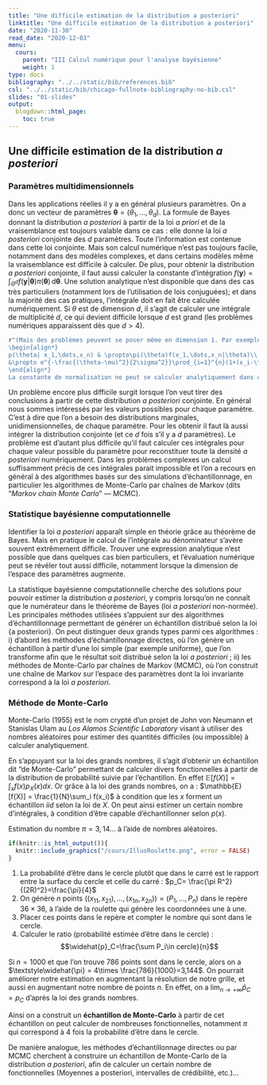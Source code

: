 ```yaml
---
title: "Une difficile estimation de la distribution a posteriori"
linktitle: "Une difficile estimation de la distribution a posteriori"
date: "2020-11-30"
read_date: "2020-12-03"
menu:
  cours:
    parent: "III Calcul numérique pour l'analyse bayésienne"
    weight: 1
type: docs
bibliography: "../../static/bib/references.bib"
csl: "../../static/bib/chicago-fullnote-bibliography-no-bib.csl"
slides: "01-slides"
output:
  blogdown::html_page:
    toc: true
---
```


## Une difficile estimation de la distribution *a posteriori*

### Paramètres multidimensionnels

Dans les applications réelles il y a en général plusieurs paramètres. On a donc un vecteur de paramètres $\boldsymbol{\theta} = (\theta_1,\dots, \theta_d)$. La formule de Bayes donnant la distribution *a posteriori* à partir de la loi *a priori* et de la vraisemblance est toujours valable dans ce cas : elle donne la loi *a posteriori* conjointe des $d$ paramètres. Toute l'information est contenue dans cette loi conjointe. Mais son calcul numérique n'est pas toujours facile, notamment dans des modèles complexes, et dans certains modèles même la vraisemblance est difficile à calculer. De plus, pour obtenir la distribution *a posteriori* conjointe, il faut aussi calculer la constante d'intégration $f(\boldsymbol{y}) = \textstyle \int_{\Theta^d} f(\boldsymbol{y}|\boldsymbol{\theta})\pi(\boldsymbol{\theta})\,\text{d}\boldsymbol{\theta}$. Une solution analytique n'est disponible que dans des cas très particuliers (notamment lors de l'utilisation de lois conjuguées); et dans la majorité des cas pratiques, l'intégrale doit en fait être calculée numériquement. Si $\theta$ est de dimension $d$, il s'agit de calculer une intégrale de multiplicité $d$, ce qui devient difficile lorsque $d$ est grand (les problèmes numériques apparaissent dès que $d> 4$). 

```r
r"(Mais des problèmes peuvent se poser même en dimension 1. Par exemple, si l'on considère un échantillon $x_1,\dots,x_n$ d'une loi de Cauchy $\mathcal{C}(\theta, 1)$ avec comme prior $p(\theta) = \mathcal{N}(\mu, \sigma^2)$, avec $\mu$ et $\sigma$ connus. La distribution *a posteriori* est alors 
\begin{align*}
p(\theta| x_1,\dots,x_n) & \propto\pi(\theta)f(x_1,\dots,x_n|\theta)\\
&\propto e^{-\frac{(\theta-\mu)^2}{2\sigma^2}}\prod_{i=1}^{n}(1+(x_i-\theta)^2)^{-1}
\end{align*}
La constante de normalisation ne peut se calculer analytiquement dans ce cas, et il est donc impossible de donner une expression analytique pour ce posterior.)"
```

Un problème encore plus difficile surgit lorsque l'on veut tirer des conclusions à partir de cette distribution *a posteriori* conjointe. En général nous sommes intéressés par les valeurs possibles pour chaque paramètre. C'est à dire que l'on a besoin des distributions marginales, unidimensionnelles, de chaque paramètre. Pour les obtenir il faut là aussi intégrer la distribution conjointe (et ce $d$ fois s'il y a $d$ paramètres). Le problème est d'autant plus difficile qu'il faut calculer ces intégrales pour chaque valeur possible du paramètre pour reconstituer toute la densité *a posteriori* numériquement. Dans les problèmes complexes un calcul suffisamment précis de ces intégrales parait impossible et l'on a recours en général à des algorithmes basés sur des simulations d'échantillonnage, en particulier les algorithmes de Monte-Carlo par chaînes de Markov (dits "*Markov chain Monte Carlo*" --- MCMC).


### Statistique bayésienne computationnelle

Identifier la loi *a posteriori* apparaît simple en théorie grâce au théorème de Bayes. Mais en pratique le calcul de l'intégrale au dénominateur s'avère souvent extrêmement difficile. Trouver une expression analytique n'est possible que dans quelques cas bien particuliers, et l'évaluation numérique peut se révéler tout aussi difficile, notamment lorsque la dimension de l'espace des paramètres augmente.

La statistique bayésienne computationnelle cherche des solutions pour pouvoir estimer la distribution *a posteriori*, y compris lorsqu'on ne connaît que le numérateur dans le théorème de Bayes (loi *a posteriori* non-normée). Les principales méthodes utilisées s'appuient sur des algorithmes d'échantillonnage permettant de générer un échantillon distribué selon la loi {a posteriori}. On peut distinguer deux grands types parmi ces algorithmes : i) d'abord les méthodes d'échantillonnage directes, où l'on génère un échantillon à partir d'une loi simple (par exemple uniforme), que l'on transforme afin que le résultat soit distribué selon la loi *a posteriori* ; ii) les méthodes de Monte-Carlo par chaînes de Markov (MCMC), où l'on construit une chaîne de Markov sur l'espace des paramètres dont la loi invariante correspond à la loi *a posteriori*.

### Méthode de Monte-Carlo

Monte-Carlo (1955) est le nom crypté d'un projet de John von Neumann et Stanislas Ulam au *Los Alamos Scientific Laboratory* visant à utiliser des nombres aléatoires pour estimer des quantités difficiles (ou impossible) à calculer analytiquement.

En s'appuyant sur la loi des grands nombres, il s'agit d'obtenir un échantillon dit "de Monte-Carlo" permettant de calculer divers fonctionnelles à partir de la distribution de probabilité suivie par l'échantillon. En effet $\mathbb{E}[f(X)] = \int_x f(x)p_X(x)dx$. Or grâce à la loi des grands nombres, on a : $\mathbb{E}[f(X)] = \frac{1}{N}\sum_i f(x_i)$ à condition que les $x$ forment un échantillon $iid$ selon la loi de $X$. On peut ainsi estimer un certain nombre d'intégrales, à condition d'être capable d'échantillonner selon $p(x)$.



:::{.Example data-latex=""} 
Estimation du nombre $\pi=3,14\dots$ à l'aide de nombres aléatoires.

\begin{figure}[!h]
\hfill\begin{minipage}{0.4\textwidth}
\vspace{0.8cm}
  \hspace{0.2cm}\includegraphics[width=0.9\textwidth]{roulette_lowres}\vspace{0.7cm}\\
   \small \quad Une roulette de casino (à Monte-Carlo ?)
\end{minipage}\hfill
\begin{minipage}{0.5\textwidth}
   \hspace{0.6cm}\includegraphics[width=0.65\textwidth]{piCircle}\\
  \centerline{\small \hspace{-1.8cm} Une cible quadrillée en 36$\times$36}
  \end{minipage}\hfill
\end{figure}\bigskip
\endgraf

```r
if(knitr::is_html_output()){
  knitr::include_graphics("/cours/IllusRoulette.png", error = FALSE)
}
```

  1. La probabilité d'être dans le cercle plutôt que dans le carré est le rapport entre la surface du cercle et celle du carré : $p_C= \frac{\pi R^2}{(2R)^2}=\frac{\pi}{4}$
  2. On génère $n$ points $\left((x_{11},x_{21}),\dots,(x_{1n},x_{2n})\right)=(P_1,\dots,P_n)$ dans le repère $36\times 36$, à l'aide de la roulette qui génère les coordonnées une à une.
  3. Placer ces points dans le repère et compter le nombre qui sont dans le cercle.
  4. Calculer le ratio (probabilité estimée d'être dans le cercle) : $$\widehat{p}_C=\frac{\sum P_i\in cercle}{n}$$

Si $n=1000$ et que l'on trouve $786$ points sont dans le cercle,  alors on a $\textstyle\widehat{\pi} = 4\times \frac{786}{1000}=3,144$. On pourrait améliorer notre estimation en augmentant la résolution de notre grille, et aussi en augmentant notre nombre de points $n$. En effet, on a $\lim_{n\to+\infty}\widehat{p}_C = p_C$ d'après la loi des grands nombres.  

Ainsi on a construit un **échantillon de Monte-Carlo** à partir de cet échantillon on peut calculer de nombreuses fonctionnelles, notamment $\pi$ qui correspond à 4 fois la probabilité d'être dans le cercle.  

De manière analogue, les méthodes d'échantillonnage directes ou par MCMC cherchent à construire un échantillon de Monte-Carlo de la distribution *a posteriori*, afin de calculer un certain nombre de fonctionnelles (Moyennes a posteriori, intervalles de crédibilité, etc.)...
:::